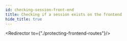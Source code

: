 ```yaml
---
id: checking-session-front-end
title: Checking if a session exists on the frontend
hide_title: true
---
```


<!-- COPY DOCS -->
<!-- ./thirdpartyemailpassword/common-customizations/sessions/checking-session-front-end.mdx -->


<Redirector to={"./protecting-frontend-routes"}/>
